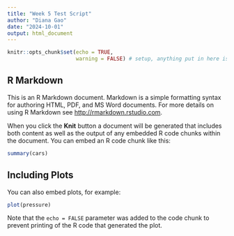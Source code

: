 ```yaml
---
title: "Week 5 Test Script"
author: "Diana Gao"
date: "2024-10-01"
output: html_document
---
```


```r
knitr::opts_chunk$set(echo = TRUE,
                      warning = FALSE) # setup, anything put in here is default for the entire doc. in this case, show all code but dont show warnings
```

## R Markdown

This is an R Markdown document. Markdown is a simple formatting syntax for authoring HTML, PDF, and MS Word documents. For more details on using R Markdown see <http://rmarkdown.rstudio.com>.

When you click the **Knit** button a document will be generated that includes both content as well as the output of any embedded R code chunks within the document. You can embed an R code chunk like this:

```r
summary(cars)
```

## Including Plots

You can also embed plots, for example:

```r
plot(pressure)
```

Note that the `echo = FALSE` parameter was added to the code chunk to prevent printing of the R code that generated the plot.
